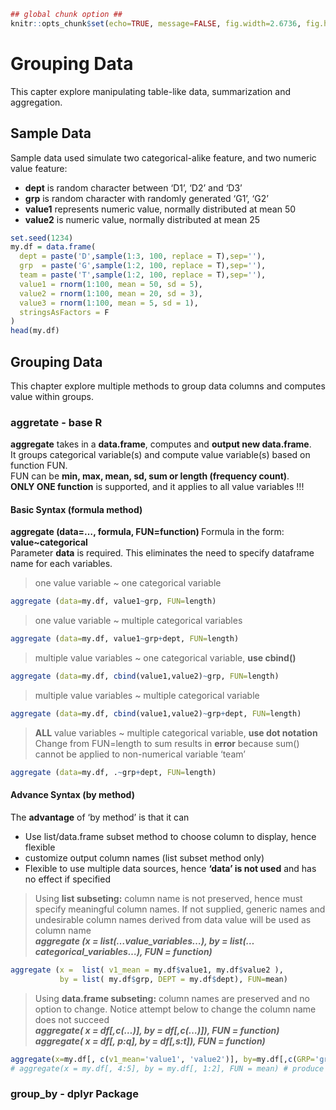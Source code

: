 ```r
## global chunk option ##
knitr::opts_chunk$set(echo=TRUE, message=FALSE, fig.width=2.6736, fig.height=2.5, fig.show='hold', results = 'hold') 
```

# Grouping Data

This capter explore manipulating table-like data, summarization and aggregation.

## Sample Data
Sample data used simulate two categorical-alike feature, and two numeric value feature:  

- **dept** is random character between 'D1', 'D2' and 'D3'  
- **grp** is random character with randomly generated 'G1', 'G2'  
- **value1** represents numeric value, normally distributed at mean 50  
- **value2** is numeric value, normally distributed at mean 25  

```r
set.seed(1234)
my.df = data.frame(
  dept = paste('D',sample(1:3, 100, replace = T),sep=''),
  grp  = paste('G',sample(1:2, 100, replace = T),sep=''),
  team = paste('T',sample(1:2, 100, replace = T),sep=''),
  value1 = rnorm(1:100, mean = 50, sd = 5),
  value2 = rnorm(1:100, mean = 20, sd = 3),
  value3 = rnorm(1:100, mean = 5, sd = 1),
  stringsAsFactors = F
)
head(my.df)
```

## Grouping Data

This chapter explore multiple methods to group data columns and computes value within groups.

### aggretate - base R

**aggregate** takes in a **data.frame**, computes and **output new data.frame**.  
It groups categorical variable(s) and compute value variable(s) based on function FUN.  
FUN can be **min, max, mean, sd, sum or length (frequency count)**.  
**ONLY ONE function** is supported, and it applies to all value variables !!!

#### Basic Syntax (formula method)
**aggregate (data=..., formula, FUN=function)  **
Formula in the form: **value~categorical**   
Parameter **data** is required. This eliminates the need to specify dataframe name for each variables.

> one value variable ~ one categorical variable
```r
aggregate (data=my.df, value1~grp, FUN=length)
```

> one value variable ~ multiple categorical variables
```r
aggregate (data=my.df, value1~grp+dept, FUN=length)
```

> multiple value variables ~ one categorical variable, **use cbind()**
```r
aggregate (data=my.df, cbind(value1,value2)~grp, FUN=length)
```

> multiple value variables ~ multiple categorical variable
```r
aggregate (data=my.df, cbind(value1,value2)~grp+dept, FUN=length)
```

> **ALL** value variables ~ multiple categorical variable, **use dot notation**  
Change from FUN=length to sum results in **error** because sum() cannot be applied to non-numerical variable 'team'
```r
aggregate (data=my.df, .~grp+dept, FUN=length)
```

#### Advance Syntax (by method)

The **advantage** of 'by method' is that it can

- Use list/data.frame subset method to choose column to display, hence flexible  
- customize output column names (list subset method only)  
- Flexible to use multiple data sources, hence **'data' is not used** and has no effect if specified  

> Using **list subseting:** column name is not preserved, hence must specify meaningful column names. If not supplied, generic names and undesirable column names derived from data value will be used as column name  
_**aggregate (x = list(...value_variables...), by = list(...categorical_variables...), FUN = function)**_


```r
aggregate (x =  list( v1_mean = my.df$value1, my.df$value2 ), 
           by = list( my.df$grp, DEPT = my.df$dept), FUN=mean)
```

> Using **data.frame subseting:** column names are preserved and no option to change. Notice attempt below to change the column name does not succeed  
_***aggregate( x = df[,c(...)], by = df[,c(...)]), FUN = function) ***_  
_***aggregate( x = df[, p:q], by = df[,s:t]), FUN = function) ***_
```r
aggregate(x=my.df[, c(v1_mean='value1', 'value2')], by=my.df[,c(GRP='grp', 'dept')], FUN=mean)
# aggregate(x = my.df[, 4:5], by = my.df[, 1:2], FUN = mean) # produce similar result as above
```


### group_by - dplyr Package


